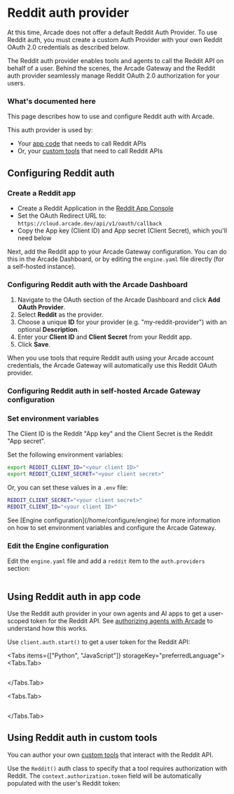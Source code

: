 
# Reddit auth provider

<Note>
  At this time, Arcade does not offer a default Reddit Auth Provider. To use
  Reddit auth, you must create a custom Auth Provider with your own Reddit
  OAuth 2.0 credentials as described below.
</Note>

The Reddit auth provider enables tools and agents to call the Reddit API on behalf of a user. Behind the scenes, the Arcade Gateway and the Reddit auth provider seamlessly manage Reddit OAuth 2.0 authorization for your users.

### What's documented here

This page describes how to use and configure Reddit auth with Arcade.

This auth provider is used by:

- Your [app code](#using-reddit-auth-in-app-code) that needs to call Reddit APIs
- Or, your [custom tools](#using-reddit-auth-in-custom-tools) that need to call Reddit APIs

## Configuring Reddit auth

### Create a Reddit app

- Create a Reddit Application in the [Reddit App Console](https://www.reddit.com/prefs/apps)
- Set the OAuth Redirect URL to: `https://cloud.arcade.dev/api/v1/oauth/callback`
- Copy the App key (Client ID) and App secret (Client Secret), which you'll need below

Next, add the Reddit app to your Arcade Gateway configuration. You can do this in the Arcade Dashboard, or by editing the `engine.yaml` file directly (for a self-hosted instance).

### Configuring Reddit auth with the Arcade Dashboard

1. Navigate to the OAuth section of the Arcade Dashboard and click **Add OAuth Provider**.
2. Select **Reddit** as the provider.
3. Choose a unique **ID** for your provider (e.g. "my-reddit-provider") with an optional **Description**.
4. Enter your **Client ID** and **Client Secret** from your Reddit app.
5. Click **Save**.

When you use tools that require Reddit auth using your Arcade account credentials, the Arcade Gateway will automatically use this Reddit OAuth provider.

### Configuring Reddit auth in self-hosted Arcade Gateway configuration

<Steps>

### Set environment variables

<Note>
  The Client ID is the Reddit "App key" and the Client Secret is the Reddit
  "App secret".
</Note>

Set the following environment variables:

```bash
export REDDIT_CLIENT_ID="<your client ID>"
export REDDIT_CLIENT_SECRET="<your client secret>"
```

Or, you can set these values in a `.env` file:

```bash
REDDIT_CLIENT_SECRET="<your client secret>"
REDDIT_CLIENT_ID="<your client ID>"
```

<Tip>
  See [Engine configuration](/home/configure/engine) for more information on how
  to set environment variables and configure the Arcade Gateway.
</Tip>

### Edit the Engine configuration

Edit the `engine.yaml` file and add a `reddit` item to the `auth.providers` section:

```yaml file=<rootDir>/examples/code/integrations/reddit/config_provider.engine.yaml {3-9}

```

</Steps>

## Using Reddit auth in app code

Use the Reddit auth provider in your own agents and AI apps to get a user-scoped token for the Reddit API. See [authorizing agents with Arcade](/home/auth/how-arcade-helps) to understand how this works.

Use `client.auth.start()` to get a user token for the Reddit API:

<Tabs items={["Python", "JavaScript"]} storageKey="preferredLanguage">
<Tabs.Tab>

```python file=<rootDir>/examples/code/integrations/reddit/custom_auth.py {8-12}

```

</Tabs.Tab>

<Tabs.Tab>

```javascript file=<rootDir>/examples/code/integrations/reddit/custom_auth.js {8-10}

```

</Tabs.Tab>

</Tabs>

## Using Reddit auth in custom tools

You can author your own [custom tools](/home/build-tools/create-a-toolkit) that interact with the Reddit API.

Use the `Reddit()` auth class to specify that a tool requires authorization with Reddit. The `context.authorization.token` field will be automatically populated with the user's Reddit token:

```python file=<rootDir>/examples/code/integrations/reddit/custom_tool.py {5-6,9-13,20}

```
